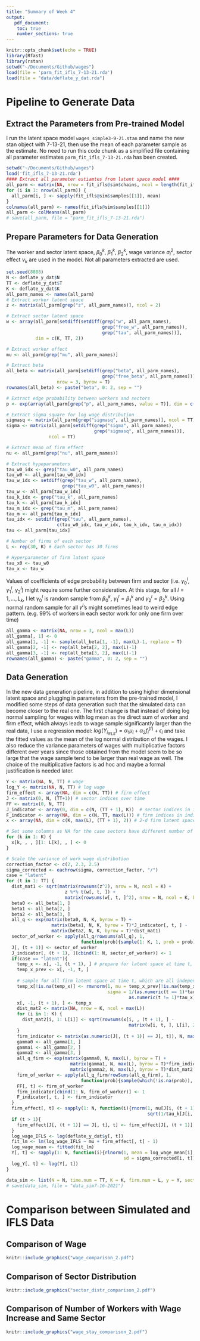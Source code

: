 ```yaml
---
title: "Summary of Week 4"
output: 
   pdf_document:
    toc: true
    number_sections: true
---
```

```r
knitr::opts_chunk$set(echo = TRUE)
library(Rfast)
library(rstan)
setwd("~/Documents/Github/wages")
load(file = 'parm_fit_ifls_7-13-21.rda')
load(file = "data/deflate_y_dat.rda")
```
\newpage
# Pipeline to Generate Data  

## Extract the Parameters from Pre-trained Model
I run the latent space model `wages_simple3-9-21.stan` and name the new stan object with 7-13-21, then use the mean of each parameter sample as the estimate. No need to run this code chunk as a simplified file containing all parameter estimates `parm_fit_ifls_7-13-21.rda` has been created.
```r
setwd("~/Documents/Github/wages")
load('fit_ifls_7-13-21.rda')
#### Extract all parameter estiamtes from latent space model ####
all_parm <- matrix(NA, nrow = fit_ifls@sim$chains, ncol = length(fit_ifls@sim$samples[[1]]))
for (i in 1: nrow(all_parm)) {
  all_parm[i, ] <- sapply(fit_ifls@sim$samples[[1]], mean)
}
colnames(all_parm) <- names(fit_ifls@sim$samples[[1]])
all_parm <- colMeans(all_parm)
# save(all_parm, file = "parm_fit_ifls_7-13-21.rda")
```  

## Prepare Parameters for Data Generation
The worker and sector latent space, $\beta_0^k$, $\beta_1^k$, $\beta_2^k$, wage variance $\sigma_i^2$, sector effect $\nu_k$ are used in the model. Not all parameters extracted are used.
```r
set.seed(8888)
N <- deflate_y_dat$N 
TT <- deflate_y_dat$T
K <- deflate_y_dat$K
all_parm_names <- names(all_parm)
# Extract worker latent space
z <- matrix(all_parm[grep("z", all_parm_names)], ncol = 2)

# Extract sector latent space
w <- array(all_parm[setdiff(setdiff(grep("w", all_parm_names), 
                                    grep("free_w", all_parm_names)), 
                                    grep("tau", all_parm_names))], 
           dim = c(K, TT, 2))

# Extract worker effect
mu <- all_parm[grep("mu", all_parm_names)]

# Extract beta 
all_beta <- matrix(all_parm[setdiff(grep("beta", all_parm_names), 
                                    grep("free_beta", all_parm_names))], 
                   nrow = 3, byrow = T)
rownames(all_beta) <- paste("beta", 0: 2, sep = "")

# Extract edge probability between workers and sectors
p <- exp(array(all_parm[grep("p", all_parm_names, value = T)], dim = c(N, TT, K)))

# Extract sigma square for log wage distribution
sigmasq <- matrix(all_parm[grep("sigmasq", all_parm_names)], ncol = TT)
sigma <- matrix(all_parm[setdiff(grep("sigma", all_parm_names), 
                                 grep("sigmasq", all_parm_names))], 
                ncol = TT)

# Extract mean of firm effect
nu <- all_parm[grep("nu", all_parm_names)]

# Extract hypeparameters
tau_w0_idx <- grep("tau_w0", all_parm_names)
tau_w0 <- all_parm[tau_w0_idx]
tau_w_idx <- setdiff(grep("tau_w", all_parm_names), 
                     grep("tau_w0", all_parm_names))
tau_w <- all_parm[tau_w_idx]
tau_k_idx <- grep("tau_k", all_parm_names)
tau_k <- all_parm[tau_k_idx]
tau_m_idx <- grep("tau_m", all_parm_names)
tau_m <- all_parm[tau_m_idx]
tau_idx <- setdiff(grep("tau", all_parm_names), 
                   c(tau_w0_idx, tau_w_idx, tau_k_idx, tau_m_idx))
tau <- all_parm[tau_idx]

# Number of firms of each sector
L <- rep(30, K) # Each sector has 30 firms

# Hyperparameter of firm latent space
tau_x0 <- tau_w0
tau_x <- tau_w
```  

Values of coefficients of edge probability between firm and sector (i.e. $\gamma_0^l$, $\gamma_1^l$, $\gamma_2^l$) might require some further consideration. At this stage, for all $l= 1,\ldots,L_k$, I let $\gamma_0^l$ is random sample from $\beta_0^k$, $\gamma_1^l=\beta^k_1$ and $\gamma_2^l=\beta^k_2$. Using normal random sample for all $\gamma^l$'s might sometimes lead to weird edge pattern. (e.g. 99% of workers in each sector work for only one firm over time)
```r
all_gamma <- matrix(NA, nrow = 3, ncol = max(L))
all_gamma[, 1] <- 0
all_gamma[1, -1] <- sample(all_beta[1, -1], max(L)-1, replace = T)
all_gamma[2, -1] <- rep(all_beta[2, 2], max(L)-1) 
all_gamma[3, -1] <- rep(all_beta[3, 2], max(L)-1)
rownames(all_gamma) <- paste("gamma", 0: 2, sep = "")
```  

## Data Generation  

In the new data generation pipeline, in addition to using higher dimensional latent space and plugging in parameters from the pre-trained model, I modified some steps of data generation such that the simulated data can become closer to the real one. The first change is that instead of doing log normal sampling for wages with log mean as the direct sum of worker and firm effect, which always leads to wage sample significantly larger than the real data, I use a regression model: $log(Y_{i_{IFLS}})=\alpha_1\mu_i+\alpha_2f_i^{(t)}+\epsilon_i$ and take the fitted values as the mean of the log normal distribution of the wages. I also reduce the variance parameters of wages with multiplicative factors different over years since those obtained from the model seem to be so large that the wage sample tend to be larger than real wage as well. The choice of the multiplicative factors is ad hoc and maybe a formal justification is needed later.
```r
Y <- matrix(NA, N, TT) # wage
log_Y <- matrix(NA, N, TT) # log wage
firm_effect <- array(NA, dim = c(N, TT)) # firm effect
J <- matrix(0, N, (TT+1)) # sector indices over time
FF <- matrix(0, N, TT)
J_indicator <- array(0, dim = c(N, (TT + 1), K))  # sector indices in indicator form 
F_indicator <- array(NA, dim = c(N, TT, max(L))) # firm indices in indicator form 
x <- array(NA, dim = c(K, max(L), (TT + 1), 2)) # 2-d firm latent space 

# Set some columns as NA for the case sectors have different number of firms
for (k in 1: K) {
  x[k, , , ][1: L[k], , ] <- 0
} 

# Scale the variance of work wage distribution
correction_factor <- c(2, 2.3, 2.5)
sigma_corrected <- eachrow(sigma, correction_factor, "/")
case = "latent"
for (t in 1: TT) {
  dist_mat1 <- sqrt(matrix(rowsums(z^2), nrow = N, ncol = K) + 
                      z %*% t(w[, t, ]) + 
                      matrix(rowsums(w[, t, ]^2), nrow = N, ncol = K, byrow = T))
  beta0 <- all_beta[1, ]
  beta1 <- all_beta[2, ]
  beta2 <- all_beta[3, ]
  all_q <- exp(matrix(beta0, N, K, byrow = T) + 
                 matrix(beta1, N, K, byrow = T)*J_indicator[, t, ] - 
                 matrix(beta2, N, K, byrow = T)*dist_mat1)
  sector_of_worker <- apply(all_q/rowsums(all_q), 1, 
                            function(prob){sample(1: K, 1, prob = prob)})
  J[, (t + 1)] <- sector_of_worker
  J_indicator[, (t + 1), ][cbind(1: N, sector_of_worker)] <- 1
  if(case == "latent"){
    temp_x <- x[, -1, (t + 1), ] # prepare for latent space at time t,
    temp_x_prev <- x[, -1, t, ]
    
    # sample for all firm latent space at time t, which are all independent
    temp_x[!is.na(temp_x)] <- rmvnorm(1, mu = temp_x_prev[!is.na(temp_x_prev)], 
                                      sigma = 1/(as.numeric(t == 1)*tau_x0 + 
                                              as.numeric(t != 1)*tau_x)*diag(sum(!is.na(temp_x))))
    x[, -1, (t + 1), ] <- temp_x
    dist_mat2 <- matrix(NA, nrow = K, ncol = max(L)) 
    for (i in 1: K) {
      dist_mat2[i, 1: L[i]] <- sqrt(rowsums(x[i, , (t + 1), ] - 
                                              matrix(w[i, t, ], L[i], 2, byrow = T))^2)
    }
    firm_indicator <- matrix(as.numeric(J[, (t + 1)] == J[, t]), N, max(L))
    gamma0 <- all_gamma[1, ]
    gamma1 <- all_gamma[2, ]
    gamma2 <- all_gamma[3, ]
    all_q_firm <- exp(matrix(gamma0, N, max(L), byrow = T) + 
                        matrix(gamma1, N, max(L), byrow = T)*firm_indicator - 
                        matrix(gamma2, N, max(L), byrow = T)*dist_mat2[sector_of_worker, ])
    firm_of_worker <- apply(all_q_firm/rowSums(all_q_firm), 1, 
                            function(prob){sample(which(!is.na(prob)), 1, prob = prob)})
    FF[, t] <- firm_of_worker
    firm_indicator[cbind(1: N, firm_of_worker)] <- 1
    F_indicator[, t, ] <- firm_indicator
  }
  firm_effect[, t] <- sapply(1: N, function(i){rnorm(1, nu[J[i, (t + 1)]], 
                                                     sqrt(1/tau_k[J[i, (t + 1)]]))})
  if (t > 1){
    firm_effect[J[, (t + 1)] == J[, t], t] <- firm_effect[J[, (t + 1)] == J[, t], (t - 1)]
  }
  log_wage_IFLS <- log(deflate_y_dat$y[, t])
  fit_lm <- lm(log_wage_IFLS ~ mu + firm_effect[, t] - 1)
  log_wage_mean <- fitted(fit_lm)
  Y[, t] <- sapply(1: N, function(i){rlnorm(1, mean = log_wage_mean[i], 
                                            sd = sigma_corrected[i, t])})
  log_Y[, t] <- log(Y[, t])
}

data_sim <- list(N = N, time.num = TT, K = K, firm.num = L, y = Y, sector = J, firm = FF)
# save(data_sim, file = "data_sim7-16-2021")
```   

\newpage 
# Comparison between Simulated and IFLS Data

## Comparison of Wage 
```r
knitr::include_graphics("wage_comparison_2.pdf")
``` 
\newpage  

## Comparison of Sector Distribution 

```r
knitr::include_graphics("sector_distr_comparison_2.pdf")
```  
\newpage  

## Comparison of Number of Workers with Wage Increase and Same Sector 

```r
knitr::include_graphics("wage_stay_comparison_2.pdf")
```  



